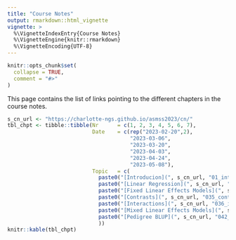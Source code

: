 ```yaml
---
title: "Course Notes"
output: rmarkdown::html_vignette
vignette: >
  %\VignetteIndexEntry{Course Notes}
  %\VignetteEngine{knitr::rmarkdown}
  %\VignetteEncoding{UTF-8}
---
```


```r
knitr::opts_chunk$set(
  collapse = TRUE,
  comment = "#>"
)
```

This page contains the list of links pointing to the different chapters in the course notes. 

```r
s_cn_url <- "https://charlotte-ngs.github.io/asmss2023/cn/"
tbl_chpt <- tibble::tibble(Nr      = c(1, 2, 3, 4, 5, 6, 7),
                           Date    = c(rep("2023-02-20",2),
                                       "2023-03-06",
                                       "2023-03-20",
                                       "2023-04-03",
                                       "2023-04-24",
                                       "2023-05-08"),
                           Topic   = c(
                             paste0("[Introducion](", s_cn_url, "01_intro.pdf)", collapse = ""),
                             paste0("[Linear Regression](", s_cn_url, "02_regr.pdf)", collapse = ""),
                             paste0("[Fixed Linear Effects Models](", s_cn_url, "03_flem.pdf)", collapse = ""),
                             paste0("[Contrasts](", s_cn_url, "035_contrasts.pdf)", collapse = ""),
                             paste0("[Interactions](", s_cn_url, "036_interactions.pdf)", collapse = ""),
                             paste0("[Mixed Linear Effects Models](", s_cn_url, "04_mlem.pdf)", collapse = ""),
                             paste0("[Pedigree BLUP](", s_cn_url, "042_pblup.pdf)")
                             ))
knitr::kable(tbl_chpt)
```

